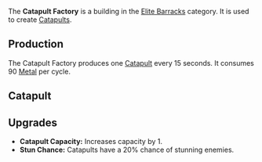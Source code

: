 {{Infobox building
| name = Catapult Factory
| image = [[File:Catapult_factory.png]]
| category = Elite Barracks
| cycle = 15s
| capacity = 1
| build_cost = 320 [[Wood]], 180 [[Metal]]
| description = Creates Catapults that can shoot from afar and deal damage in an area of effect.
}}

The '''Catapult Factory''' is a building in the [[Elite Barracks]] category. It is used to create [[Catapult]]s.

== Production ==
The Catapult Factory produces one [[Catapult]] every 15 seconds. It consumes 90 [[Metal]] per cycle.

== Catapult ==
{{Infobox unit
| name = Catapult
| image = 
| type = Ranged
| hp = 150
| dps = 33
| trait = +10% to HP of [Grunt] troops for each Catapult on the battlefield, up to 100%.
}}

== Upgrades ==
* '''Catapult Capacity:''' Increases capacity by 1.
* '''Stun Chance:''' Catapults have a 20% chance of stunning enemies.